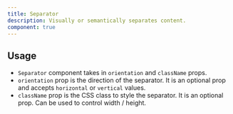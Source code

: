 ```yaml
---
title: Separator
description: Visually or semantically separates content.
component: true
---
```


<ComponentPreview name="separator-demo" />

## Usage
- `Separator` component takes in `orientation` and `className` props.
- `orientation` prop is the direction of the separator. It is an optional prop and accepts `horizontal` or `vertical` values.
- `className` prop is the CSS class to style the separator. It is an optional prop. Can be used to control width / height.